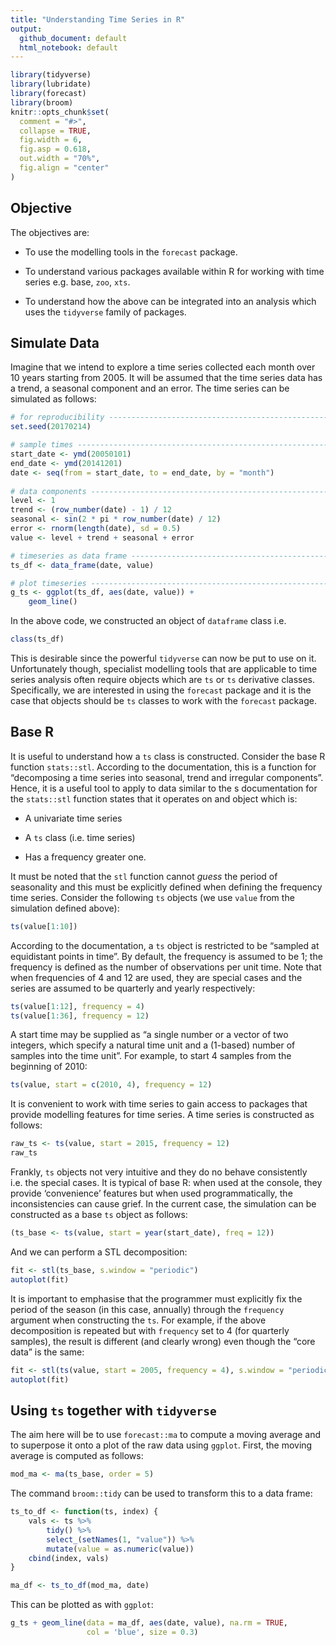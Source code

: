 ```yaml
---
title: "Understanding Time Series in R"
output:
  github_document: default
  html_notebook: default
---
```


```r
library(tidyverse)
library(lubridate)
library(forecast)
library(broom)
knitr::opts_chunk$set(
  comment = "#>",
  collapse = TRUE,
  fig.width = 6,
  fig.asp = 0.618,
  out.width = "70%",
  fig.align = "center"
)
```

## Objective

The objectives are:

* To use the modelling tools in the `forecast` package.

* To understand various packages available within R for working with time series e.g. base, `zoo`, `xts`.

* To understand how the above can be integrated into an analysis which uses the `tidyverse` family of packages.

## Simulate Data

Imagine that we intend to explore a time series collected each month over 10 years starting from 2005.  It will be assumed that the time series data has a trend, a seasonal component and an error.  The time series can be simulated as follows:

```r
# for reproducibility ------------------------------------------------------
set.seed(20170214) 

# sample times -------------------------------------------------------------
start_date <- ymd(20050101)
end_date <- ymd(20141201)
date <- seq(from = start_date, to = end_date, by = "month")
         
# data components ----------------------------------------------------------
level <- 1
trend <- (row_number(date) - 1) / 12
seasonal <- sin(2 * pi * row_number(date) / 12) 
error <- rnorm(length(date), sd = 0.5)
value <- level + trend + seasonal + error

# timeseries as data frame -------------------------------------------------
ts_df <- data_frame(date, value)

# plot timeseries ----------------------------------------------------------
g_ts <- ggplot(ts_df, aes(date, value)) +
    geom_line()
```

In the above code, we constructed an object of `dataframe` class i.e.

```r
class(ts_df)
```

This is desirable since the powerful `tidyverse` can now be put to use on it.  Unfortunately though, specialist modelling tools that are applicable to time series analysis often require objects which are `ts` or `ts` derivative classes.  Specifically, we are interested in using the `forecast` package and it is the case that objects should be `ts` classes to work with the `forecast` package.

## Base R

It is useful to understand how a `ts` class is constructed.  Consider the base R function `stats::stl`.  According to the documentation, this is a function for "decomposing a time series into seasonal, trend and irregular components".  Hence, it is a useful tool to apply to data similar to the s documentation for the `stats::stl` function states that it operates on and object which is:

* A univariate time series

* A `ts` class (i.e. time series)

* Has a frequency greater one.

It must be noted that the `stl` function cannot *guess* the period of seasonality and this must be explicitly defined when defining the frequency time series.  Consider the following `ts` objects (we use `value` from the simulation defined above):

```r
ts(value[1:10])
```

According to the documentation, a `ts` object is restricted to be "sampled at equidistant points in time".  By default, the frequency is assumed to be 1; the  frequency is defined as the number of observations per unit time.  Note that when frequencies of 4 and 12 are used, they are special cases and the series are assumed to be quarterly and yearly respectively: 

```r
ts(value[1:12], frequency = 4)
ts(value[1:36], frequency = 12)
```

A start time may be supplied as "a single number or a vector of two integers, which specify a natural time unit and a (1-based) number of samples into the time unit".  For example, to start 4 samples from the beginning of 2010:

```r
ts(value, start = c(2010, 4), frequency = 12)
```

It is convenient to work with time series to gain access to packages that provide modelling features for time series.  A time series is constructed as follows:

```r
raw_ts <- ts(value, start = 2015, frequency = 12)
raw_ts
```

Frankly, `ts` objects not very intuitive and they do no behave consistently i.e. the special cases.  It is typical of base R: when used at the console, they provide 'convenience' features but when used programmatically, the inconsistencies can cause grief. In the current case, the simulation can be constructed as a base `ts` object as follows: 
 
```r
(ts_base <- ts(value, start = year(start_date), freq = 12))
```

And we can perform a STL decomposition:

```r
fit <- stl(ts_base, s.window = "periodic")
autoplot(fit)
```

It is important to emphasise that the programmer must explicitly fix the period of the season (in this case, annually) through the `frequency` argument when constructing the `ts`.  For example, if the above decomposition is repeated but with `frequency` set to 4 (for quarterly samples), the result is different (and clearly wrong) even though the "core data" is the same: 

```r
fit <- stl(ts(value, start = 2005, frequency = 4), s.window = "periodic")
autoplot(fit)
```

## Using `ts` together with `tidyverse`

The aim here will be to use `forecast::ma` to compute a moving average and to superpose it onto a plot of the raw data using `ggplot`.  First, the moving average is computed as follows:
   
```r
mod_ma <- ma(ts_base, order = 5)
```

The command `broom::tidy` can be used to transform this to a data frame:

```r
ts_to_df <- function(ts, index) {
    vals <- ts %>% 
        tidy() %>%
        select_(setNames(1, "value")) %>% 
        mutate(value = as.numeric(value))
    cbind(index, vals) 
}

ma_df <- ts_to_df(mod_ma, date)
```

This can be plotted as with `ggplot`:

```r
g_ts + geom_line(data = ma_df, aes(date, value), na.rm = TRUE, 
                 col = 'blue', size = 0.3)
```
